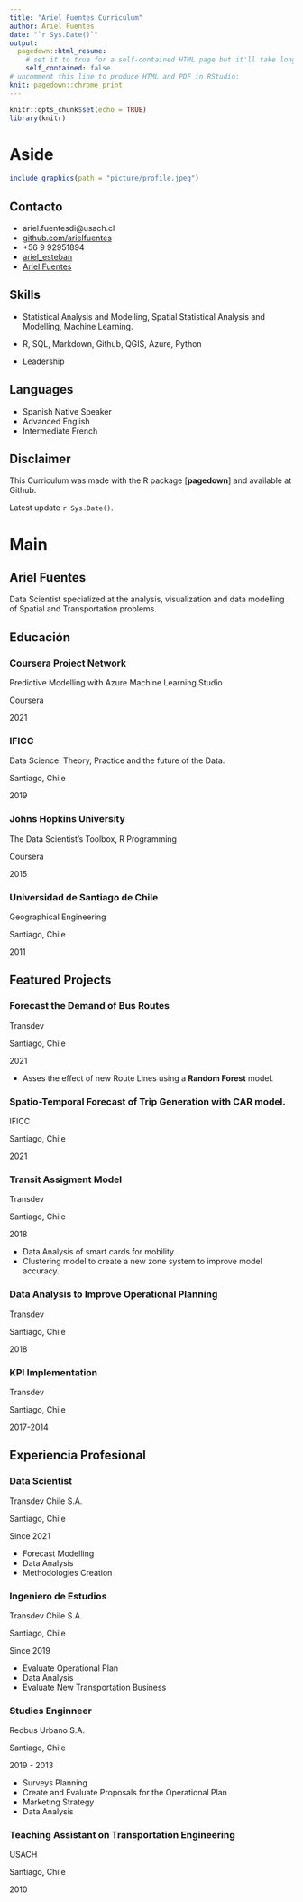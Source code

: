 ```yaml
---
title: "Ariel Fuentes Curriculum"
author: Ariel Fuentes
date: "`r Sys.Date()`"
output:
  pagedown::html_resume:
    # set it to true for a self-contained HTML page but it'll take longer to render
    self_contained: false
# uncomment this line to produce HTML and PDF in RStudio:
knit: pagedown::chrome_print
---
```


```r
knitr::opts_chunk$set(echo = TRUE)
library(knitr)
```

Aside
================================================================================


```r
include_graphics(path = "picture/profile.jpeg")
```

Contacto {#contact}
--------------------------------------------------------------------------------

- <i class="fa fa-envelope"></i> ariel.fuentesdi@usach.cl
- <i class="fa fa-github"></i> [github.com/arielfuentes](https://github.com/arielfuentes)
- <i class="fa fa-phone"></i> +56 9 92951894
- <i class="fa fa-twitter"></i> [ariel_esteban](https://twitter.com/ariel_esteban)
- <i class="fa fa-linkedin"></i> [Ariel Fuentes](https://www.linkedin.com/in/ariel-fuentes-81215834/)


Skills {#skills}
--------------------------------------------------------------------------------

- Statistical Analysis and Modelling, Spatial Statistical Analysis and Modelling, Machine Learning.

- R, SQL, Markdown, Github, QGIS, Azure, Python

- Leadership

Languages {#languages}
--------------------------------------------------------------------------------

- Spanish Native Speaker
- Advanced English 
- Intermediate French


Disclaimer {#disclaimer}
--------------------------------------------------------------------------------
This Curriculum was made with the R package [**pagedown**] and available at Github.

Latest update  `r Sys.Date()`.



Main
================================================================================

Ariel Fuentes {#title}
--------------------------------------------------------------------------------
Data Scientist specialized at the analysis, visualization and data modelling of Spatial and Transportation problems.

Educación {data-icon=graduation-cap data-concise=true}
--------------------------------------------------------------------------------

### Coursera Project Network

Predictive Modelling with Azure Machine Learning Studio

Coursera

2021

### IFICC

Data Science: Theory, Practice and the future of the Data.

Santiago, Chile

2019

### Johns Hopkins University

The Data Scientist's Toolbox,
R Programming

Coursera

2015

### Universidad de Santiago de Chile

Geographical Engineering

Santiago, Chile

2011

Featured Projects {data-icon=laptop}
--------------------------------------------------------------------------------
### Forecast the Demand of Bus Routes 

Transdev

Santiago, Chile

2021

- Asses the effect of new Route Lines using a **Random Forest** model.

### Spatio-Temporal Forecast of Trip Generation with CAR model.

IFICC

Santiago, Chile

2021

### Transit Assigment Model

Transdev

Santiago, Chile

2018

- Data Analysis of smart cards for mobility.
- Clustering model to create a new zone system to improve model accuracy.

### Data Analysis to Improve Operational Planning 

Transdev

Santiago, Chile

2018

### KPI Implementation 

Transdev

Santiago, Chile

2017-2014

Experiencia Profesional {data-icon=suitcase}
--------------------------------------------------------------------------------

### Data Scientist

Transdev Chile S.A.

Santiago, Chile

Since 2021 

::: concise
- Forecast Modelling
- Data Analysis
- Methodologies Creation
:::

### Ingeniero de Estudios

Transdev Chile S.A.

Santiago, Chile

Since 2019 

::: concise
- Evaluate Operational Plan
- Data Analysis
- Evaluate New Transportation Business
:::

### Studies Enginneer

Redbus Urbano S.A.

Santiago, Chile

2019 - 2013

::: concise
- Surveys Planning
- Create and Evaluate Proposals for the Operational Plan
- Marketing Strategy
- Data Analysis
:::

### Teaching Assistant on Transportation Engineering

USACH

Santiago, Chile

2010
